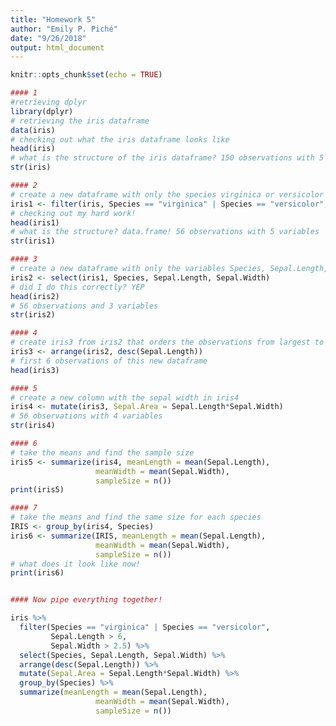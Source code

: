 ```yaml
---
title: "Homework 5"
author: "Emily P. Piché"
date: "9/26/2018"
output: html_document
---
```


```r
knitr::opts_chunk$set(echo = TRUE)
```

```r

#### 1
#retrieving dplyr
library(dplyr)
# retrieving the iris dataframe
data(iris)
# checking out what the iris dataframe looks like
head(iris)
# what is the structure of the iris dataframe? 150 observations with 5 variables
str(iris)

#### 2
# create a new dataframe with only the species virginica or versicolor with sepal lengths greater than 6 and sepal widths less than 2.5
iris1 <- filter(iris, Species == "virginica" | Species == "versicolor", Sepal.Length > 6, Sepal.Width > 2.5)
# checking out my hard work!
head(iris1)
# what is the structure? data.frame! 56 observations with 5 variables
str(iris1)

#### 3
# create a new dataframe with only the variables Species, Sepal.Length, and Sepal.Width
iris2 <- select(iris1, Species, Sepal.Length, Sepal.Width)
# did I do this correctly? YEP
head(iris2)
# 56 observations and 3 variables
str(iris2)

#### 4
# create iris3 from iris2 that orders the observations from largest to smallest sepal length
iris3 <- arrange(iris2, desc(Sepal.Length))
# first 6 observations of this new dataframe
head(iris3)

#### 5
# create a new column with the sepal width in iris4
iris4 <- mutate(iris3, Sepal.Area = Sepal.Length*Sepal.Width)
# 56 observations with 4 variables
str(iris4)

#### 6
# take the means and find the sample size
iris5 <- summarize(iris4, meanLength = mean(Sepal.Length), 
                   meanWidth = mean(Sepal.Width), 
                   sampleSize = n())
print(iris5)

#### 7
# take the means and find the same size for each species
IRIS <- group_by(iris4, Species)
iris6 <- summarize(IRIS, meanLength = mean(Sepal.Length), 
                   meanWidth = mean(Sepal.Width), 
                   sampleSize = n())
# what does it look like now!
print(iris6)


#### Now pipe everything together!

iris %>%
  filter(Species == "virginica" | Species == "versicolor", 
         Sepal.Length > 6, 
         Sepal.Width > 2.5) %>%
  select(Species, Sepal.Length, Sepal.Width) %>%
  arrange(desc(Sepal.Length)) %>%
  mutate(Sepal.Area = Sepal.Length*Sepal.Width) %>%
  group_by(Species) %>%
  summarize(meanLength = mean(Sepal.Length), 
                   meanWidth = mean(Sepal.Width), 
                   sampleSize = n())

```





